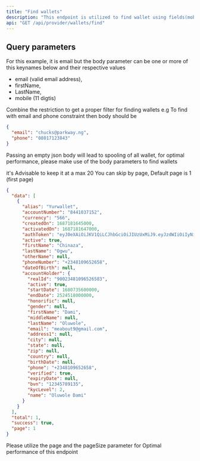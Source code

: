 ```yaml
---
title: "Find wallets"
description: "This endpoint is utilized to find wallet using fields(mobile, email, firstName, lastName) or a combination of them"
api: "GET /api/provider/wallets/find"
---
```


## Query parameters

<ParamField body="email" type="number" placeholder="chucks@parkway.ng" optional>
For this example, it is email but  the  body parameter can be one or more of this keynames below and their respective values

  - email (valid email address),
  - firstName,
  - LastName,
  - mobile (11 digtis)

  Combine the restriction to get a proper filter for finding wallets
  e.g
  To find with email and phone constraint then body should be
  ```json
  {
    "email": "chucks@parkway.ng",
    "phone": "08017123843"
  }
  ```
</ParamField>

<Warning>Passing an empty json body will lead to spooling of all wallet, for optimal performance, please make use of the body parameters to find wallets</Warning>

<ParamField query="pageSize" type="number" default="20" optional>
  it's Advisable to keep it at a max 20
</ParamField>

<ParamField query="page" type="number" placeholder="1" default="1" optional>
  You can skip by page, Default page is 1 (first page)
</ParamField>

<ResponseExample>

```json Response
{
  "data": [
    {
      "alias": "Yurwallet",
      "accountNumber": "8441037152",
      "currency": "566",
      "createdOn": 1687181645000,
      "activatedOn": 1687181647000,
      "authToken": "eyJ0eXAiOiJKV1QiLCJhbGciOiJIUzUxMiJ9.eyJzdWIiOiIyNi04NDQxMDM3MTUyIiwicm9sZXMiOltdLCJpc3MiOiJyZWFkeWNhc2giLCJTZXNzaW9uSUQiOiJXQVpJUkkgSUJSQUhJTSBWRU5UVVJFUyJ9.twEcrgyvKTwVdeW_QpjgeYY5CwquReUL7GDLm8cV5HNI9gmj0DCikJYBCB9R4_A1k80meZvsD-0DYBGSHqSOYA",
      "active": true,
      "firstName": "Chinaza",
      "lastName": "Ogwu",
      "otherName": null,
      "phoneNumber": "+2348109652658",
      "dateOfBirth": null,
      "accountHolder": {
        "realId": "90023481096526583",
        "active": true,
        "startDate": 1680735600000,
        "endDate": 2524518000000,
        "honorific": null,
        "gender": null,
        "firstName": "Dami",
        "middleName": null,
        "lastName": "Oluwole",
        "email": "meabout9@gmail.com",
        "address1": null,
        "city": null,
        "state": null,
        "zip": null,
        "country": null,
        "birthDate": null,
        "phone": "+2348109652658",
        "verified": true,
        "expiryDate": null,
        "bvn": "12345789135",
        "kycLevel": 2,
        "name": "Oluwole Dami"
      }
    }
  ],
  "total": 1,
  "success": true,
  "page": 1
}
```

</ResponseExample>

<Info>
  Please utilize the page and the pageSize parameter for Optimal performance of this endpoint
</Info>
